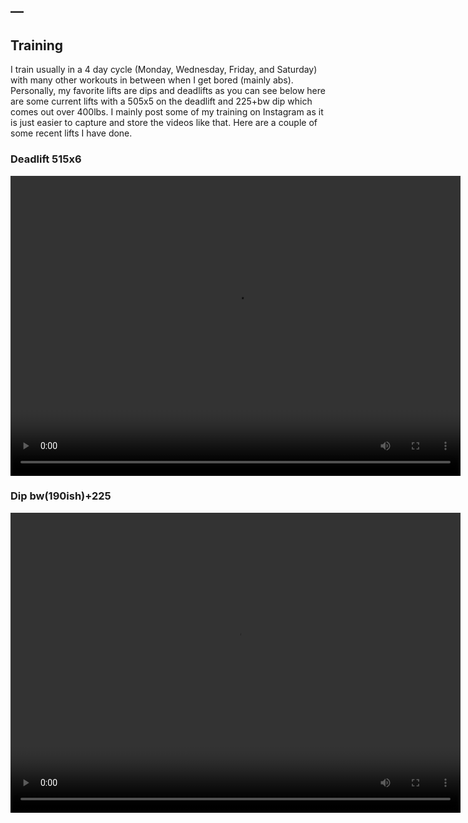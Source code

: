 ---
---

## Training 

I train usually in a 4 day cycle (Monday, Wednesday, Friday, and Saturday) with many other workouts in between when I get bored (mainly abs). Personally, my favorite lifts are dips and deadlifts as you can see below here are some current lifts with a 505x5 on the deadlift and 225+bw dip which comes out over 400lbs. I mainly post some of my training on Instagram as it is just easier to capture and store the videos like that. Here are a couple of some recent lifts I have done.


### Deadlift 515x6

<video width="720" height="480" controls>
  <source src="videos/deadlift.mp4" type="video/mp4">
</video>

### Dip bw(190ish)+225

<video width="720" height="480" controls>
  <source src="videos/dip225.mp4" type="video/mp4">
</video>



